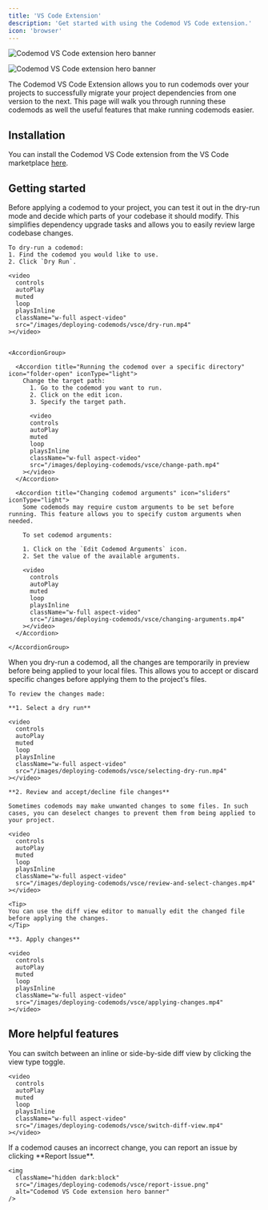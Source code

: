 ```yaml
---
title: 'VS Code Extension'
description: 'Get started with using the Codemod VS Code extension.'
icon: 'browser'
---
```


<img
  className="block dark:hidden"
  src="/images/deploying-codemods/vsce/hero-light.svg"
  alt="Codemod VS Code extension hero banner"
/>

<img
  className="hidden dark:block"
  src="/images/deploying-codemods/vsce/hero-dark.svg"
  alt="Codemod VS Code extension hero banner"
/>

The Codemod VS Code Extension allows you to run codemods over your projects to successfully migrate your project dependencies from one version to the next. This page will walk you through running these codemods as well the useful features that make running codemods easier.

## Installation

You can install the Codemod VS Code extension from the VS Code marketplace [here](https://go.codemod.com/vsce).

## Getting started

<Steps>
  <Step title="Dry-run codemods">
    Before applying a codemod to your project, you can test it out in the dry-run mode and decide which parts of your codebase it should modify. This simplifies dependency upgrade tasks and allows you to easily review large codebase changes.

    To dry-run a codemod:
    1. Find the codemod you would like to use.
    2. Click `Dry Run`.

    <video
      controls
      autoPlay
      muted
      loop
      playsInline
      className="w-full aspect-video"
      src="/images/deploying-codemods/vsce/dry-run.mp4"
    ></video>


    <AccordionGroup>

      <Accordion title="Running the codemod over a specific directory" icon="folder-open" iconType="light">
        Change the target path:
          1. Go to the codemod you want to run.
          2. Click on the edit icon.
          3. Specify the target path.

          <video
          controls
          autoPlay
          muted
          loop
          playsInline
          className="w-full aspect-video"
          src="/images/deploying-codemods/vsce/change-path.mp4"
        ></video>
      </Accordion>

      <Accordion title="Changing codemod arguments" icon="sliders" iconType="light">
        Some codemods may require custom arguments to be set before running. This feature allows you to specify custom arguments when needed.

        To set codemod arguments:

        1. Click on the `Edit Codemod Arguments` icon.
        2. Set the value of the available arguments.

        <video
          controls
          autoPlay
          muted
          loop
          playsInline
          className="w-full aspect-video"
          src="/images/deploying-codemods/vsce/changing-arguments.mp4"
        ></video>
      </Accordion>

    </AccordionGroup>

  </Step>
  <Step title="Reviewing and applying changes">
    When you dry-run a codemod, all the changes are temporarily in preview before being applied to your local files. This allows you to accept or discard specific changes before applying them to the project's files.
    
    To review the changes made:

    **1. Select a dry run**

    <video
      controls
      autoPlay
      muted
      loop
      playsInline
      className="w-full aspect-video"
      src="/images/deploying-codemods/vsce/selecting-dry-run.mp4"
    ></video>

    **2. Review and accept/decline file changes**

    Sometimes codemods may make unwanted changes to some files. In such cases, you can deselect changes to prevent them from being applied to your project.

    <video
      controls
      autoPlay
      muted
      loop
      playsInline
      className="w-full aspect-video"
      src="/images/deploying-codemods/vsce/review-and-select-changes.mp4"
    ></video>
    
    <Tip>
    You can use the diff view editor to manually edit the changed file before applying the changes.
    </Tip>

    **3. Apply changes**

    <video
      controls
      autoPlay
      muted
      loop
      playsInline
      className="w-full aspect-video"
      src="/images/deploying-codemods/vsce/applying-changes.mp4"
    ></video>
  </Step>
</Steps>

## More helpful features

<AccordionGroup>
  <Accordion title="Switch diff view" icon="code-compare" iconType="light">
    You can switch between an inline or side-by-side diff view by clicking the view type toggle.
    
    <video
      controls
      autoPlay
      muted
      loop
      playsInline
      className="w-full aspect-video"
      src="/images/deploying-codemods/vsce/switch-diff-view.mp4"
    ></video>
  </Accordion>
  <Accordion title="Reporting issues" icon="bug" iconType="light">
    If a codemod causes an incorrect change, you can report an issue by clicking **Report Issue**.
        
    <img
      className="hidden dark:block"
      src="/images/deploying-codemods/vsce/report-issue.png"
      alt="Codemod VS Code extension hero banner"
    />
  </Accordion>
</AccordionGroup>

